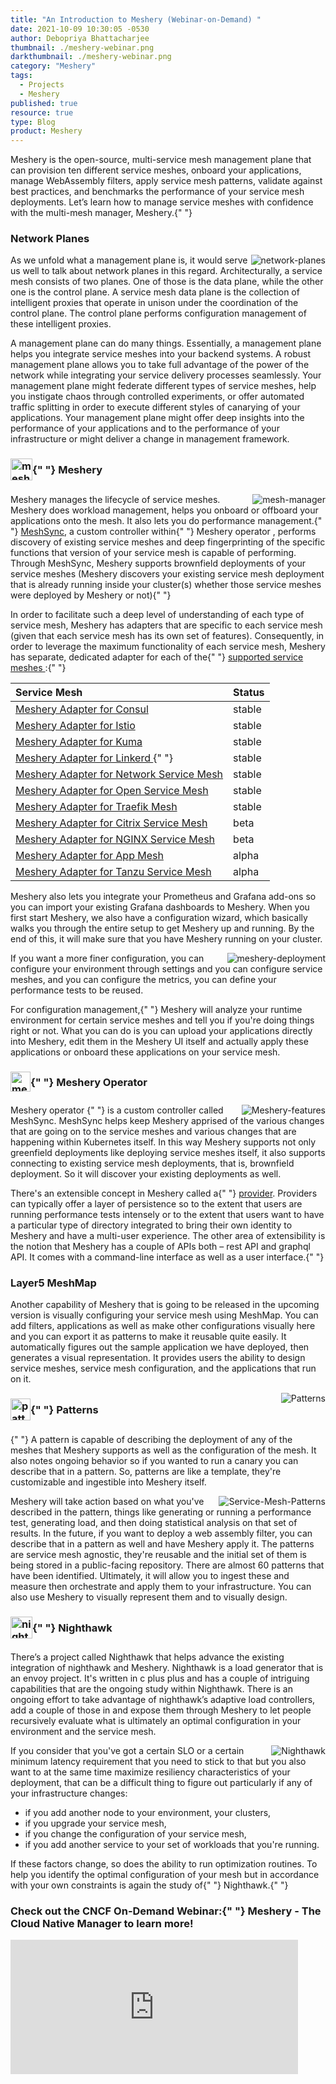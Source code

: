 ```yaml
---
title: "An Introduction to Meshery (Webinar-on-Demand) "
date: 2021-10-09 10:30:05 -0530
author: Debopriya Bhattacharjee
thumbnail: ./meshery-webinar.png
darkthumbnail: ./meshery-webinar.png
category: "Meshery"
tags:
  - Projects
  - Meshery
published: true
resource: true
type: Blog
product: Meshery
---
```




<BlogWrapper>

<div class="intro ">
  <p>
    Meshery is the open-source, multi-service mesh management plane that can
    provision ten different service meshes, onboard your applications, manage
    WebAssembly filters, apply service mesh patterns, validate against best
    practices, and benchmarks the performance of your service mesh deployments.
    Let’s learn how to manage service meshes with confidence with the multi-mesh
    manager, Meshery.{" "}
  </p>
</div>

<h3>Network Planes</h3>
<img src={Planes} className="slides-right" align="right" alt="network-planes" />
<p>
  As we unfold what a management plane is, it would serve us well to talk about
  network planes in this regard. Architecturally, a service mesh consists of two
  planes. One of those is the data plane, while the other one is the control
  plane. A service mesh data plane is the collection of intelligent proxies that
  operate in unison under the coordination of the control plane. The control
  plane performs configuration management of these intelligent proxies.
</p>
<p>
  A management plane can do many things. Essentially, a management plane helps
  you integrate service meshes into your backend systems. A robust management
  plane allows you to take full advantage of the power of the network while
  integrating your service delivery processes seamlessly. Your management plane
  might federate different types of service meshes, help you instigate chaos
  through controlled experiments, or offer automated traffic splitting in order
  to execute different styles of canarying of your applications. Your management
  plane might offer deep insights into the performance of your applications and
  to the performance of your infrastructure or might deliver a change in
  management framework.
</p>

<h3>
  <img
    src={MesheryLogo}
    align="center"
    alt="meshery-logo"
    height="35rem"
    width="35rem"
    style="padding-bottom:5px;padding-top:auto;"
  />{" "}
  Meshery
</h3>

<img
  src={MeshManager}
  className="slides-left"
  align="right"
  alt="mesh-manager"
/>
<p>
  <Link to="/cloud-native-management/meshery">Meshery</Link> manages the
  lifecycle of service meshes. Meshery does workload management, helps you
  onboard or offboard your applications onto the mesh. It also lets you do
  performance management.{" "}
  <a href="https://docs.meshery.io/concepts/architecture/meshsync">MeshSync</a>,
  a custom controller within{" "}
  <Link to="/cloud-native-management/meshery/meshery-operator">
    Meshery operator
  </Link>
  , performs discovery of existing service meshes and deep fingerprinting of the
  specific functions that version of your service mesh is capable of performing.
  Through MeshSync, Meshery supports brownfield deployments of your service meshes
  (Meshery discovers your existing service mesh deployment that is already running
  inside your cluster(s) whether those service meshes were deployed by Meshery or
  not){" "}
</p>
<p>
  In order to facilitate such a deep level of understanding of each type of
  service mesh, <Link to="/cloud-native-management/meshery">Meshery</Link> has
  adapters that are specific to each service mesh (given that each service mesh
  has its own set of features). Consequently, in order to leverage the maximum
  functionality of each service mesh, Meshery has separate, dedicated adapter
  for each of the{" "}
  <a href="https://docs.meshery.io/getting-started/overview#meshery-is-for-any-service-mesh">
    supported service meshes
  </a>
  :{" "}
</p>

<table className="table-1" align="center">
  <thead>
    <tr>
      <th align="left">Service Mesh</th>
      <th className="status">Status</th>
    </tr>
  </thead>
  <tbody>
    <tr>
      <td>
        <a href="https://docs.meshery.io/service-meshes/adapters/consul">
          Meshery Adapter for Consul
        </a>
      </td>
      <td className="status">stable</td>
    </tr>
    <tr>
      <td>
        <a href="https://docs.meshery.io/service-meshes/adapters/istio">
          Meshery Adapter for Istio
        </a>
      </td>
      <td className="status">stable</td>
    </tr>
    <tr>
      <td>
        <a href="https://docs.meshery.io/service-meshes/adapters/kuma">
          Meshery Adapter for Kuma
        </a>
      </td>
      <td className="status">stable</td>
    </tr>
    <tr>
      <td>
        <a href="https://docs.meshery.io/service-meshes/adapters/linkerd">
          Meshery Adapter for Linkerd
        </a>{" "}
      </td>
      <td className="status">stable</td>
    </tr>
    <tr>
      <td>
        <a href="https://docs.meshery.io/service-meshes/adapters/nsm">
          Meshery Adapter for Network Service Mesh
        </a>
      </td>
      <td className="status">stable</td>
    </tr>
    <tr>
      <td>
        <a href="https://docs.meshery.io/service-meshes/adapters/osm">
          Meshery Adapter for Open Service Mesh
        </a>
      </td>
      <td className="status">stable</td>
    </tr>
    <tr>
      <td>
        <a href="https://docs.meshery.io/service-meshes/adapters/traefik-mesh">
          Meshery Adapter for Traefik Mesh
        </a>
      </td>
      <td className="status">stable</td>
    </tr>
    <tr>
      <td>
        <a href="https://docs.meshery.io/service-meshes/adapters/cpx">
          Meshery Adapter for Citrix Service Mesh
        </a>
      </td>
      <td className="status">beta</td>
    </tr>
    <tr>
      <td>
        <a href="https://docs.meshery.io/service-meshes/adapters/nginx-sm">
          Meshery Adapter for NGINX Service Mesh
        </a>
      </td>
      <td className="status">beta</td>
    </tr>
    <tr>
      <td>
        <a href="https://docs.meshery.io/service-meshes/adapters/app-mesh">
          Meshery Adapter for App Mesh
        </a>
      </td>
      <td className="status">alpha</td>
    </tr>
    <tr>
      <td>
        <a href="https://docs.meshery.io/service-meshes/adapters/tanzu-sm">
          Meshery Adapter for Tanzu Service Mesh
        </a>
      </td>
      <td className="status">alpha</td>
    </tr>
  </tbody>
</table>

<p>
  <Link to="/cloud-native-management/meshery">Meshery</Link> also lets you
  integrate your Prometheus and Grafana add-ons so you can import your existing
  Grafana dashboards to Meshery. When you first start Meshery, we also have a
  configuration wizard, which basically walks you through the entire setup to
  get Meshery up and running. By the end of this, it will make sure that you
  have Meshery running on your cluster.
</p>
<img
  src={MesheryDeployments}
  className="slides-right"
  align="right"
  alt="meshery-deployment"
/>
<p>
  If you want a more finer configuration, you can configure your environment
  through settings and you can configure service meshes, and you can configure
  the metrics, you can define your performance tests to be reused.
</p>
<p>
  For configuration management,{" "}
  <Link to="/cloud-native-management/meshery">Meshery</Link> will analyze your
  runtime environment for certain service meshes and tell you if you're doing
  things right or not. What you can do is you can upload your applications
  directly into Meshery, edit them in the Meshery UI itself and actually apply
  these applications or onboard these applications on your service mesh.
</p>

<h3>
  <img
    src={Mesheryoperatoricon}
    align="center"
    alt="meshery-operator-logo"
    height="32rem"
    width="32rem"
    style="padding-bottom:5px;padding-top:auto;"
  />{" "}
  Meshery Operator
</h3>
<img
  src={Mesheryfeatures}
  className="slides-left"
  align="right"
  alt="Meshery-features"
/>
<p>
  <Link to="/cloud-native-management/meshery/meshery-operator">
    Meshery operator
  </Link>{" "}
  is a custom controller called MeshSync. MeshSync helps keep Meshery apprised
  of the various changes that are going on to the service meshes and various
  changes that are happening within Kubernetes itself. In this way Meshery
  supports not only greenfield deployments like deploying service meshes itself,
  it also supports connecting to existing service mesh deployments, that is,
  brownfield deployment. So it will discover your existing deployments as well.
</p>
<p>
  There's an extensible concept in Meshery called a{" "}
  <a href="https://docs.meshery.io/extensibility/providers">provider</a>.
  Providers can typically offer a layer of persistence so to the extent that
  users are running performance tests intensely or to the extent that users want
  to have a particular type of directory integrated to bring their own identity
  to Meshery and have a multi-user experience. The other area of extensibility
  is the notion that Meshery has a couple of APIs both – rest API and graphql
  API. It comes with a command-line interface as well as a user interface.{" "}
</p>

<h3>Layer5 MeshMap</h3>
<p>
  Another capability of Meshery that is going to be released in the upcoming
  version is visually configuring your service mesh using MeshMap. You can add
  filters, applications as well as make other configurations visually here and
  you can export it as patterns to make it reusable quite easily. It
  automatically figures out the sample application we have deployed, then
  generates a visual representation. It provides users the ability to design
  service meshes, service mesh configuration, and the applications that run on
  it.
</p>

<img src={Patterns} className="slides-left" align="right" alt="Patterns" />
<h3>
  <img
    src={PatternsLogo}
    align="center"
    alt="patterns-logo"
    height="35rem"
    width="32rem"
    style="padding-bottom:5px;padding-top:auto;"
  />{" "}
  Patterns
</h3>
<p>
  {" "}
  A pattern is capable of describing the deployment of any of the meshes that Meshery
  supports as well as the configuration of the mesh. It also notes ongoing behavior
  so if you wanted to run a canary you can describe that in a pattern. So, patterns
  are like a template, they're customizable and ingestible into Meshery itself.
</p>
<img
  src={ServiceMeshPatterns}
  className="slides-right"
  align="right"
  alt="Service-Mesh-Patterns"
/>
<p>
  Meshery will take action based on what you've described in the pattern, things
  like generating or running a performance test, generating load, and then doing
  statistical analysis on that set of results. In the future, if you want to
  deploy a web assembly filter, you can describe that in a pattern as well and
  have Meshery apply it. The patterns are service mesh agnostic, they're
  reusable and the initial set of them is being stored in a public-facing
  repository. There are almost 60 patterns that have been identified.
  Ultimately, it will allow you to ingest these and measure then orchestrate and
  apply them to your infrastructure. You can also use Meshery to visually
  represent them and to visually design.
</p>

<h3>
  <img
    src={NighthawkIcon}
    align="center"
    alt="nighthawk-logo"
    height="35rem"
    width="35rem"
    style="padding-bottom:5px;padding-top:auto;"
  />{" "}
  Nighthawk
</h3>
<p>
  There’s a project called <Link to="/projects/nighthawk">Nighthawk</Link> that
  helps advance the existing integration of nighthawk and Meshery. Nighthawk is
  a load generator that is an envoy project. It's written in c plus plus and has
  a couple of intriguing capabilities that are the ongoing study within
  Nighthawk. There is an ongoing effort to take advantage of nighthawk’s
  adaptive load controllers, add a couple of those in and expose them through
  Meshery to let people recursively evaluate what is ultimately an optimal
  configuration in your environment and the service mesh.
</p>
<img src={Nighthawk} className="slides-right" align="right" alt="Nighthawk" />

<p>
  If you consider that you've got a certain SLO or a certain minimum latency
  requirement that you need to stick to that but you also want to at the same
  time maximize resiliency characteristics of your deployment, that can be a
  difficult thing to figure out particularly if any of your infrastructure
  changes:
</p>
<ul>
  <li>if you add another node to your environment, your clusters,</li>
  <li>if you upgrade your service mesh,</li>
  <li>if you change the configuration of your service mesh,</li>
  <li>
    if you add another service to your set of workloads that you're running.
  </li>
</ul>
<p>
  If these factors change, so does the ability to run optimization routines. To
  help you identify the optimal configuration of your mesh but in accordance
  with your own constraints is again the study of{" "}
  <Link to="/projects/nighthawk">Nighthawk</Link>.{" "}
</p>

<h3>
  Check out the CNCF On-Demand Webinar:{" "}
  <Link to="/cloud-native-management/meshery">Meshery</Link> - The Cloud Native
  Manager to learn more!
</h3>
<div class="iframe-container">
  <iframe
    width="460"
    height="215"
    src="https://www.youtube.com/embed/mU8qHUGYsk8"
    loading="lazy"
    title="YouTube video player"
    frameborder="0"
    allow="accelerometer; autoplay; clipboard-write; encrypted-media; gyroscope; picture-in-picture"
    allowfullscreen
  ></iframe>
</div>

</BlogWrapper>
